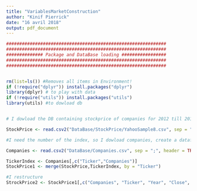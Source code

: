 ```yaml
---
title: "VariablesMarketConstruction"
author: "Kinif Pierrick"
date: "16 avril 2018"
output: pdf_document
---
```


```r

#############################################################
#############################################################
############## Package and DataBase loading #################
#############################################################
#############################################################


rm(list=ls()) #Removes all items in Environment!
if (!require("dplyr")) install.packages("dplyr")
library(dplyr) # to play with data
if (!require("utils")) install.packages("utils")
library(utils) #to dowload db


# I dowload the DB containing stockprice of companies for 2012 till 2016 (at 01/12/YYYY)

StockPrice <- read.csv2("DataBase/StockPrice/YahooSample8.csv", sep = ";", header = TRUE, stringsAsFactors = FALSE)

#I need the number of the index, so I dowload companies, create a dataframe with only ticker and index (1,...,397) and then I merge this DF with StockPrice

Companies <- read.csv2("DataBase/Companies.csv", sep = ";", header = TRUE, stringsAsFactors = FALSE)

TickerIndex <- Companies[,c("Ticker","Companies")]
StockPrice1 <- merge(StockPrice,TickerIndex, by = "Ticker")

#I restructure
StrockPrice2 <- StockPrice1[,c("Companies", "Ticker", "Year", "Close", "Volume")]


```

